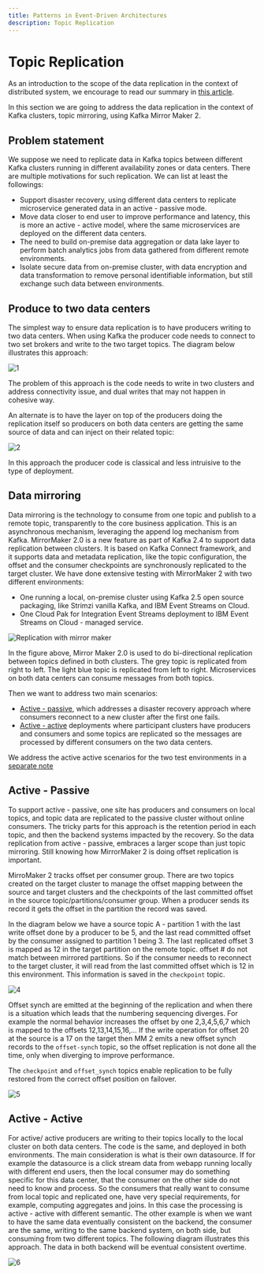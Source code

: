 ```yaml
---
title: Patterns in Event-Driven Architectures
description: Topic Replication
---
```


# Topic Replication

As an introduction to the scope of the data replication in the context of distributed system, we encourage to read our summary in [this article](https://ibm-cloud-architecture.github.io/refarch-data-ai-analytics/data/data-replication/).

In this section we are going to address the data replication in the context of Kafka clusters, topic mirroring, using Kafka Mirror Maker 2.

## Problem statement

We suppose we need to replicate data in Kafka topics between different Kafka clusters running in different availability zones or data centers. There are multiple motivations for such replication. We can list at least the followings:

* Support disaster recovery, using different data centers to replicate microservice generated data in an active - passive mode.
* Move data closer to end user to improve performance and latency, this is more an active - active model, where the same microservices are deployed on the different data centers.
* The need to build on-premise data aggregation or data lake layer to perform batch analytics jobs from data gathered from different remote environments.
* Isolate secure data from on-premise cluster, with data encryption and data transformation to remove personal identifiable information, but still exchange such data between environments.

## Produce to two data centers

The simplest way to ensure data replication is to have producers writing to two data centers. When using Kafka the producer code needs to connect to two set brokers and write to the two target topics. The diagram below illustrates this approach:

![1](./images/producer-2dcs.png)

The problem of this approach is the code needs to write in two clusters and address connectivity issue, and dual writes that may not happen in cohesive way.

An alternate is to have the layer on top of the producers doing the replication itself so producers on both data centers are getting the same source of data and can inject on their related topic:

![2](./images/common-ds.png)

In this approach the producer code is classical and less intruisive to the type of deployment.

## Data mirroring

Data mirroring is the technology to consume from one topic and publish to a remote topic, transparently to the core business application. This is an asynchronous mechanism, leveraging the append log mechanism from Kafka.
MirrorMaker 2.0 is a new feature as part of Kafka 2.4 to support data replication between clusters. It is based on Kafka Connect framework, and it supports data and metadata replication, like the topic configuration, the offset and the consumer checkpoints are synchronously replicated to the target cluster.
We have done extensive testing with MirrorMaker 2 with two different environments:

* One running a local, on-premise cluster using Kafka 2.5 open source packaging, like Strimzi vanilla Kafka, and IBM Event Streams on Cloud.
* One Cloud Pak for Integration Event Streams deployment to  IBM Event Streams on Cloud - managed service.

![Replication with mirror maker](./images/mirroring-a-a.png)

In the figure above, Mirror Maker 2.0 is used to do bi-directional replication between topics defined in both clusters. The grey topic is replicated from right to left. The light blue topic is replicated from left to right. Microservices on both data centers can consume messages from both topics.

Then we want to address two main scenarios:

* [Active - passive](#active-passive), which addresses a disaster recovery approach where consumers reconnect to a new cluster after the first one fails.
* [Active - active](#active-active) deployments where participant clusters have producers and consumers and some topics are replicated so the messages are processed by different consumers on the two data centers.

We address the active active scenarios for the two test environments in a [separate note](../../technology/kafka-mirrormaker/)

## Active - Passive

To support active - passive, one site has producers and consumers on local topics, and topic data are replicated to the passive cluster without online consumers. The tricky parts for this approach is the retention period in each topic, and then the backend systems impacted by the recovery. So the data replication from active - passive, embraces a larger scope than just topic mirroring. Still knowing how MirrorMaker 2 is doing offset replication is important.

MirroMaker 2 tracks offset per consumer group. There are two topics created on the target cluster to manage the offset mapping between the source and target clusters and the checkpoints of the last committed offset in the source topic/partitions/consumer group. When a producer sends its record it gets the offset in the partition the record was saved.

In the diagram below we have a source topic A - partition 1 with the last write offset done by a producer to be 5, and the last read committed offset by the consumer assigned to partition 1 being 3. The last replicated offset 3 is mapped as 12 in the target partition on the remote topic. offset # do not match between mirrored partitions.
So if the consumer needs to reconnect to the target cluster, it will read from the last committed offset which is 12 in this environment. This information is saved in the `checkpoint` topic.

![4](./images/mm2-offset-mgt.png)

Offset synch are emitted at the beginning of the replication and when there is a situation which leads that the numbering sequencing diverges. For example the normal behavior increases the offset by one 2,3,4,5,6,7 which is mapped to the offsets 12,13,14,15,16,... If the write operation for offset 20 at the source is a 17 on the target then MM 2 emits a new offset synch records to the `offset-synch` topic, so the offset replication is not done all the time, only when diverging to improve performance.

The `checkpoint` and `offset_synch` topics enable replication to be fully restored from the correct offset position on failover.

![5](./images/mm2-offset-mgt-2.png)

## Active - Active

For active/ active producers are writing to their topics locally to the local cluster on both data centers. The code is the same, and deployed in both environments. The main consideration is what is their own datasource. If for example the datasource is a click stream data from webapp running locally with different end users, then the local consumer may do something specific for this data center, that the consumer on the other side do not need to know and process. So the consumers that really want to consume from local topic and replicated one, have very special requirements, for example, computing aggregates and joins. In this case the processing is active - active with different semantic. The other example is when we want to have the same data eventually consistent on the backend, the consumer are the same, writing to the same backend system, on both side, but consuming from two different topics. The following diagram illustrates this approach. The data in both backend will be eventual consistent overtime.

![6](./images/consistent-backend.png)
